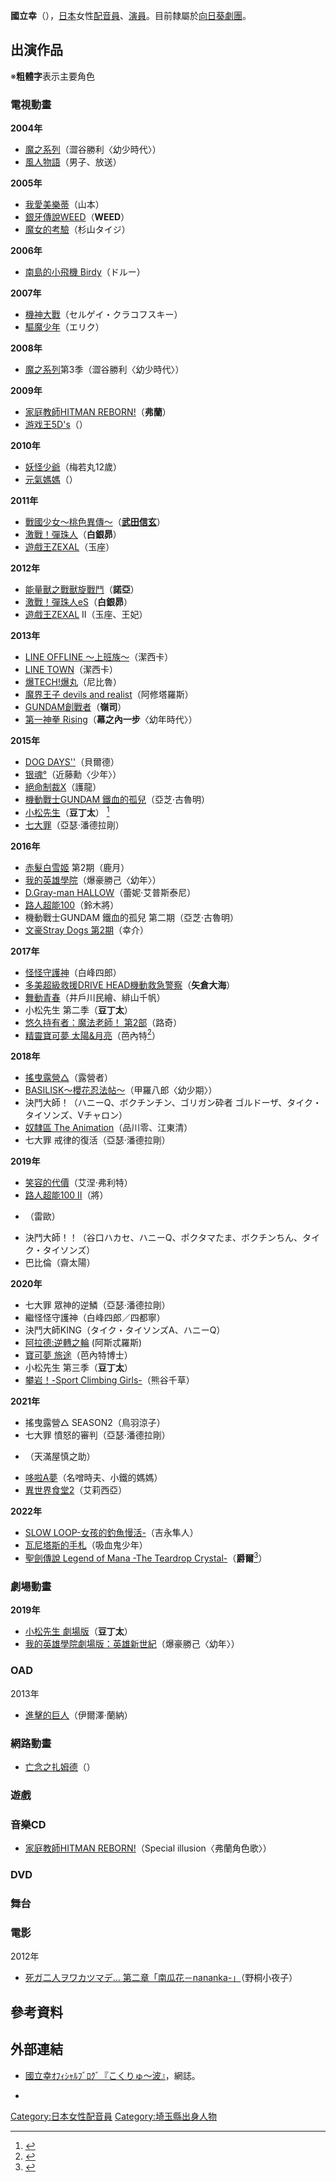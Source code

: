 {{配音員
|名字= 國立 幸
|圖像= 
|尺寸= 
|說明= 
|藝名= 
|英文名=
|本名=
|暱稱=
|配偶= 盐崎浩成
|出生地= {{JPN}}[[埼玉縣|埼玉縣]]
|出身地=
|血型= 
|生年= 1984
|生月= 7
|生日= 9
|歿年= 
|歿月= 
|歿日= 
|所屬= 
|活躍年代= 
|出道作= 
|代表作= WEED（[[銀牙傳說WEED|銀牙傳說WEED]]）<br/>白銀昴（[[激戰！彈珠人|激戰！彈珠人]]）<br/>嶺司（[[GUNDAM創戰者|GUNDAM創戰者]]）<br/>弗蘭（[[家庭教師HITMAN_REBORN!|家庭教師HITMAN REBORN!]]）
|網站=
|其他= 
}}
{{Japanese|japanese=國立 幸|kana=こくりゅう さち|romaji=Kokuryū Sachi}}
'''國立幸'''（{{bd|1984年|7月9日}}），[[日本|日本]]女性[[配音員|配音員]]、[[演員|演員]]。目前隸屬於[[向日葵劇團|向日葵劇團]]。

== 出演作品 ==
※'''粗體字'''表示主要角色
=== 電視動畫 ===
'''2004年'''
* [[魔之系列|魔之系列]]（澀谷勝利〈幼少時代〉）
* [[風人物語|風人物語]]（男子、放送）

'''2005年'''
* [[我愛美樂蒂|我愛美樂蒂]]（山本）
* [[銀牙傳說WEED|銀牙傳說WEED]]（'''WEED'''）
* [[魔女的考驗|魔女的考驗]]（杉山タイジ）

'''2006年'''
* [[南島的小飛機_Birdy|南島的小飛機 Birdy]]（ドルー）

'''2007年'''
* [[機神大戰|機神大戰]]（セルゲイ・クラコフスキー）
* [[驅魔少年|驅魔少年]]（エリク）

'''2008年'''
* [[魔之系列|魔之系列]]第3季（澀谷勝利〈幼少時代〉）

'''2009年'''
* [[家庭教師HITMAN_REBORN!|家庭教師HITMAN REBORN!]]（'''弗蘭'''）
* [[游戏王5D's|游戏王5D's]]（{{lang|ja|スライ}}）

'''2010年'''
* [[妖怪少爺|妖怪少爺]]（梅若丸12歲）
* [[元氣媽媽|元氣媽媽]]（{{lang|ja|大河くん}}）

'''2011年'''
* [[戰國少女～桃色異傳～|戰國少女～桃色異傳～]]（'''[[武田信玄|武田信玄]]'''）
* [[激戰！彈珠人|激戰！彈珠人]]（'''白銀昴'''）
* [[遊戲王ZEXAL|遊戲王ZEXAL]]（玉座）

'''2012年'''
* [[能量獸之戰獸旋戰鬥|能量獸之戰獸旋戰鬥]]（'''諾亞'''）<!--10月3日-->
* [[激戰！彈珠人eS|激戰！彈珠人eS]]（'''白銀昴'''）<!--10月7日，0845-->
* [[遊戲王ZEXAL|遊戲王ZEXAL]] II（玉座、王妃）<!--10月7日，1730-->

'''2013年'''
* [[連我|LINE OFFLINE ～上班族～]]（潔西卡）
* [[連我|LINE TOWN]]（潔西卡）
* [[爆TECH!爆丸|爆TECH!爆丸]]（尼比魯）
* [[魔界王子_devils_and_realist|魔界王子 devils and realist]]（阿修塔羅斯）
* [[GUNDAM創戰者|GUNDAM創戰者]]（'''嶺司'''）
* [[第一神拳|第一神拳 Rising]]（'''幕之內一步'''〈幼年時代〉）

'''2015年'''
* [[DOG_DAYS|DOG DAYS'']]（貝爾德）<!--1月10日-->
* [[銀魂_(動畫)|银魂°]]（近藤勳〈少年〉）<!--4月8日，1800-->
* [[絕命制裁X|絕命制裁X]]（護龍）<!--4月8日，2505-->
* [[機動戰士GUNDAM_鐵血的孤兒|機動戰士GUNDAM 鐵血的孤兒]]（亞芝·古魯明）
* [[小松先生|小松先生]]（'''豆丁太'''）<!--10月5日--><ref>{{Cite web |publisher=電視動畫「阿松」官方網站 |title=角色 |url=http://osomatsusan.com/chara/ |accessdate=2015-10-06 |deadurl=yes |archiveurl=https://web.archive.org/web/20151009050915/http://osomatsusan.com/chara/ |archivedate=2015-10-09 }}</ref>
* [[七大罪_(漫畫)|七大罪]]（亞瑟·潘德拉剛）

'''2016年'''
* [[赤髮白雪姬|赤髮白雪姬]] 第2期（鹿月）<!--1月11日-->
* [[我的英雄學院|我的英雄學院]]（爆豪勝己〈幼年〉）<!--4月3日-->
* [[D.Gray-man|D.Gray-man HALLOW]]（蕾妮·艾普斯泰尼）<!--7月5日-->
* [[靈能百分百|路人超能100]]（鈴木將）<!--7月11日-->
* 機動戰士GUNDAM 鐵血的孤兒 第二期（亞芝·古魯明）<!--10月2日-->
* [[文豪Stray_Dogs|文豪Stray Dogs 第2期]]（幸介）<!--10月6日-->

'''2017年'''
* [[怪怪守護神|怪怪守護神]]（白峰四郎）
* [[多美超級救援DRIVE_HEAD機動救急警察|多美超級救援DRIVE HEAD機動救急警察]]（'''矢倉大海'''）
* [[舞動青春_(漫畫)|舞動青春]]（井戶川民繪、緋山千帆）
* 小松先生 第二季（'''豆丁太'''）
* [[悠久持有者|悠久持有者：魔法老師！ 第2部]]（路奇）
* [[精靈寶可夢_太陽&月亮|精靈寶可夢 太陽&月亮]]（芭內特<ref>{{Cite web|url=http://www.tv-tokyo.co.jp/anime/pokemon_sunmoon/staff/|title=Staff·Cast|publisher=東京電視台|work=精靈寶可夢 太陽&月亮|accessdate=2017-09-21|language=ja|archive-date=2016-11-20|archive-url=https://web.archive.org/web/20161120162210/http://www.tv-tokyo.co.jp/anime/pokemon_sunmoon/staff/|dead-url=yes}}</ref>）<!--10月5日-->

'''2018年'''
* [[搖曳露營△|搖曳露營△]]（露營者）
* [[BASILISK～櫻花忍法帖～|BASILISK～櫻花忍法帖～]]（甲羅八郎〈幼少期〉）
* 決鬥大師！（ハニーQ、ボクチンチン、ゴリガン砕者 ゴルドーザ、タイク・タイソンズ、Vチャロン）
* [[奴隸區_我與23個奴隸|奴隸區 The Animation]]（品川零、江東清）
* 七大罪 戒律的復活（亞瑟·潘德拉剛）

'''2019年'''
* [[笑容的代價|笑容的代價]]（艾涅·弗利特）<!-- 2019-01-18 -->
* [[路人超能100|路人超能100 II]]（將）<!-- 2019-02-25 -->
* {{lj|輕觸小發明 PIKACHIN-KIT|ポチっと発明 ピカちんキット}}（雷歐）<!-- 2019-04-13 -->
* 決鬥大師！！（谷口ハカセ、ハニーQ、ポクタマたま、ボクチンちん、タイク・タイソンズ）<!-- 2019-04-14 -->
* 巴比倫（齋太陽）<!-- 2019-10-28 -->

'''2020年'''
* 七大罪 眾神的逆鱗（亞瑟·潘德拉剛）<!-- 2020-01-08 -->
* 繼怪怪守護神（白峰四郎／四都寧）<!-- 2020-04-05 -->
* 決鬥大師KING（タイク・タイソンズA、ハニーQ）<!-- 2020-04-12 -->
* [[地下城與勇士|阿拉德:逆轉之輪]] (阿斯忒羅斯)<!-- 2020-07-31 -->
* [[寶可夢_旅途|寶可夢 旅途]]（芭內特博士）<!-- 2020-09-13 -->
* 小松先生 第三季（'''豆丁太'''）<!-- 2020-10-12 -->
* [[攀岩！_-Climbing_Girls-|攀岩！-Sport Climbing Girls-]]（熊谷千草）<!-- 2020-10-24 -->

'''2021年'''
* 搖曳露營△ SEASON2（鳥羽涼子）<!-- 2021-03-04 -->
* 七大罪 憤怒的審判（亞瑟·潘德拉剛）<!-- 2021-06-02 -->
* {{lj|MARS RED}}（天滿屋慎之助）<!-- 2021-04-12 -->
* [[哆啦A夢|哆啦A夢]]（名噌時夫、小鐵的媽媽）<!-- 2021-04-24 -->
* [[異世界食堂|異世界食堂2]]（艾莉西亞）<!-- 2021-10-01 -->

'''2022年'''
* [[SLOW_LOOP-女孩的釣魚慢活-|SLOW LOOP-女孩的釣魚慢活-]]（吉永隼人）<!-- 2022-01-21 -->
* [[瓦尼塔斯的手札|瓦尼塔斯的手札]]（吸血鬼少年）<!-- 2022-02-18 -->
* [[聖劍傳說_LEGEND_OF_MANA|聖劍傳說 Legend of Mana -The Teardrop Crystal-]]（'''爵爾'''<ref>{{Cite web|url=https://natalie.mu/comic/news/483387|script-title=ja:アニメ「聖剣伝説 LoM」は10月から、もう1人の主人公とバド＆コロナ登場の新PV|website=[[Comic_Natalie|Comic Natalie]]|date=2022-06-28|accessdate=2022-06-28|language=ja}}</ref>）<!-- 2022-10 -->

=== 劇場動畫 ===
'''2019年'''
* [[小松先生|小松先生 劇場版]]（'''豆丁太'''）
* [[我的英雄學院：英雄新世紀|我的英雄學院劇場版：英雄新世紀]]（爆豪勝己〈幼年〉）

=== OAD ===
; 2013年
* [[進擊的巨人|進擊的巨人]]（伊爾澤·蘭納）

=== 網路動畫 ===
* [[亡念之扎姆德|亡念之扎姆德]]（{{lang|ja|セイタカ}}）

=== 遊戲 ===
=== 音樂CD ===
* [[家庭教師HITMAN_REBORN!|家庭教師HITMAN REBORN!]]（Special illusion〈弗蘭角色歌〉）

=== DVD ===
=== 舞台 ===

=== 電影 ===
; 2012年
* [[死ガ二人ヲワカツマデ…_第二章「南瓜花－nananka-」|死ガ二人ヲワカツマデ… 第二章「南瓜花－nananka-」]]（野桐小夜子）

== 參考資料 ==
{{Reflist}}

== 外部連結 ==
* {{ja}} [http://ameblo.jp/sachi-ryuuhaku/ 國立幸ｵﾌｨｼｬﾙﾌﾞﾛｸﾞ『こくりゅ～波』]{{Wayback|url=http://ameblo.jp/sachi-ryuuhaku/ |date=20151222143542 }}，網誌。
* {{Twitter|kokuryuhapiness}}

{{向日葵劇團}}
{{Authority control}}
{{DEFAULTSORT:Kokuryuu Sachi}}
[[Category:日本女性配音員|Category:日本女性配音員]]
[[Category:埼玉縣出身人物|Category:埼玉縣出身人物]]